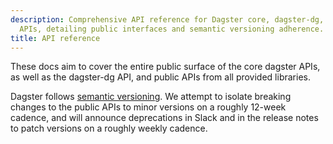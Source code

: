 ```yaml
---
description: Comprehensive API reference for Dagster core, dagster-dg, and library
  APIs, detailing public interfaces and semantic versioning adherence.
title: API reference
---
```

These docs aim to cover the entire public surface of the core dagster APIs, as well as the dagster-dg API, and public APIs from all provided libraries.

Dagster follows [semantic versioning](https://semver.org/). We attempt to isolate breaking changes to the public APIs to minor versions on a roughly 12-week cadence, and will announce deprecations in Slack and in the release notes to patch versions on a roughly weekly cadence.
